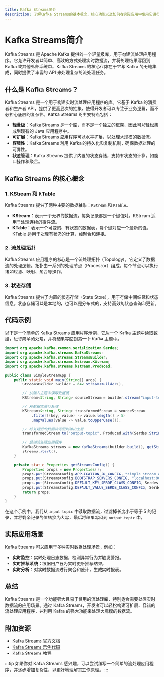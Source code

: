 ```yaml
---
title: Kafka Streams简介
description: 了解Kafka Streams的基本概念、核心功能以及如何在实际应用中使用它进行流处理。
---
```


# Kafka Streams简介

Kafka Streams 是 Apache Kafka 提供的一个轻量级库，用于构建流处理应用程序。它允许开发者以简单、高效的方式处理实时数据流，并将处理结果写回到 Kafka 或其他外部系统中。Kafka Streams 的核心优势在于它与 Kafka 的无缝集成，同时提供了丰富的 API 来处理复杂的流处理任务。

## 什么是 Kafka Streams？

Kafka Streams 是一个用于构建实时流处理应用程序的库。它基于 Kafka 的消费者和生产者 API，提供了更高层次的抽象，使得开发者可以专注于业务逻辑，而不必担心底层的复杂性。Kafka Streams 的主要特点包括：

- **轻量级**：Kafka Streams 是一个库，而不是一个独立的框架，因此可以轻松集成到现有的 Java 应用程序中。
- **可扩展**：Kafka Streams 应用程序可以水平扩展，以处理大规模的数据流。
- **容错性**：Kafka Streams 利用 Kafka 的持久化和复制机制，确保数据处理的可靠性。
- **状态管理**：Kafka Streams 提供了内置的状态存储，支持有状态的计算，如窗口操作和聚合。

## Kafka Streams 的核心概念

### 1. KStream 和 KTable

Kafka Streams 提供了两种主要的数据抽象：`KStream` 和 `KTable`。

- **KStream**：表示一个无界的数据流，每条记录都是一个键值对。KStream 适用于处理连续的事件流。
- **KTable**：表示一个可变的、有状态的数据表，每个键对应一个最新的值。KTable 适用于处理有状态的计算，如聚合和连接。

### 2. 流处理拓扑

Kafka Streams 应用程序的核心是一个流处理拓扑（Topology），它定义了数据流的处理逻辑。拓扑由一系列的处理节点（Processor）组成，每个节点可以执行诸如过滤、映射、聚合等操作。

### 3. 状态存储

Kafka Streams 提供了内置的状态存储（State Store），用于存储中间结果和状态信息。状态存储可以是本地的，也可以是分布式的，支持高效的状态查询和更新。

## 代码示例

以下是一个简单的 Kafka Streams 应用程序示例，它从一个 Kafka 主题中读取数据，进行简单的处理，并将结果写回到另一个 Kafka 主题中。

```java
import org.apache.kafka.common.serialization.Serdes;
import org.apache.kafka.streams.KafkaStreams;
import org.apache.kafka.streams.StreamsBuilder;
import org.apache.kafka.streams.kstream.KStream;
import org.apache.kafka.streams.kstream.Produced;

public class SimpleStreamApp {
    public static void main(String[] args) {
        StreamsBuilder builder = new StreamsBuilder();

        // 从输入主题中读取数据流
        KStream<String, String> sourceStream = builder.stream("input-topic");

        // 对数据流进行处理
        KStream<String, String> transformedStream = sourceStream
            .filter((key, value) -> value.length() > 5)
            .mapValues(value -> value.toUpperCase());

        // 将处理后的数据流写回到输出主题
        transformedStream.to("output-topic", Produced.with(Serdes.String(), Serdes.String()));

        // 启动流处理应用程序
        KafkaStreams streams = new KafkaStreams(builder.build(), getStreamsConfig());
        streams.start();
    }

    private static Properties getStreamsConfig() {
        Properties props = new Properties();
        props.put(StreamsConfig.APPLICATION_ID_CONFIG, "simple-stream-app");
        props.put(StreamsConfig.BOOTSTRAP_SERVERS_CONFIG, "localhost:9092");
        props.put(StreamsConfig.DEFAULT_KEY_SERDE_CLASS_CONFIG, Serdes.String().getClass().getName());
        props.put(StreamsConfig.DEFAULT_VALUE_SERDE_CLASS_CONFIG, Serdes.String().getClass().getName());
        return props;
    }
}
```

在这个示例中，我们从 `input-topic` 中读取数据流，过滤掉长度小于等于 5 的记录，并将剩余记录的值转换为大写，最后将结果写回到 `output-topic` 中。

## 实际应用场景

Kafka Streams 可以应用于多种实时数据处理场景，例如：

- **实时监控**：实时处理日志数据，检测异常行为并触发警报。
- **实时推荐系统**：根据用户行为实时更新推荐结果。
- **实时分析**：对实时数据流进行聚合和统计，生成实时报表。

## 总结

Kafka Streams 是一个功能强大且易于使用的流处理库，特别适合需要处理实时数据流的应用场景。通过 Kafka Streams，开发者可以轻松构建可扩展、容错的流处理应用程序，并利用 Kafka 的强大功能来处理大规模的数据流。

## 附加资源

- [Kafka Streams 官方文档](https://kafka.apache.org/documentation/streams/)
- [Kafka Streams 示例代码](https://github.com/apache/kafka/tree/trunk/streams/examples)
- [Kafka Streams 教程](https://www.confluent.io/blog/introducing-kafka-streams-stream-processing-made-simple/)

:::tip
如果你对 Kafka Streams 感兴趣，可以尝试编写一个简单的流处理应用程序，并逐步增加复杂性，以更好地理解其工作原理。
:::